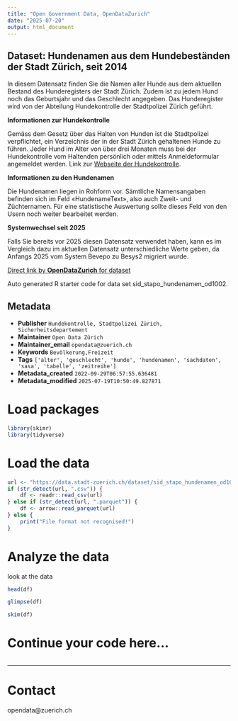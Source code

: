 ```yaml
---
title: "Open Government Data, OpenDataZurich"
date: "2025-07-20"
output: html_document
---
```


## Dataset: Hundenamen aus dem Hundebeständen der Stadt Zürich, seit 2014

In diesem Datensatz finden Sie die Namen aller Hunde aus dem aktuellen Bestand des Hunderegisters der Stadt Zürich. Zudem ist zu jedem Hund noch das Geburtsjahr und das Geschlecht angegeben. Das Hunderegister wird von der Abteilung Hundekontrolle der Stadtpolizei Zürich geführt.

**Informationen zur Hundekontrolle**

Gemäss dem Gesetz über das Halten von Hunden ist die Stadtpolizei verpflichtet, ein Verzeichnis der in der Stadt Zürich gehaltenen Hunde zu führen. Jeder Hund im Alter von über drei Monaten muss bei der Hundekontrolle vom Haltenden persönlich oder mittels Anmeldeformular angemeldet werden.
Link zur [Webseite der Hundekontrolle](https://www.stadt-zuerich.ch/de/stadtleben/veranstaltungen-und-bewilligungen/hundekontrolle.html).



[]()

**Informationen zu den Hundenamen**

Die Hundenamen liegen in Rohform vor. Sämtliche Namensangaben befinden sich im Feld «HundenameText», also auch Zweit- und Züchternamen. Für eine statistische Auswertung sollte dieses Feld von den Usern noch weiter bearbeitet werden.




[]()

**Systemwechsel seit 2025**

Falls Sie bereits vor 2025 diesen Datensatz verwendet haben, kann es im Vergleich dazu im aktuellen Datensatz unterschiedliche Werte geben, da Anfangs 2025 vom System Bevepo zu Besys2 migriert wurde.

[]()



[Direct link by **OpenDataZurich** for dataset](https://data.stadt-zuerich.ch/dataset/sid_stapo_hundenamen_od1002)

Auto generated R starter code for data set sid_stapo_hundenamen_od1002.

## Metadata

- **Publisher** `Hundekontrolle, Stadtpolizei Zürich, Sicherheitsdepartement`
- **Maintainer** `Open Data Zürich`
- **Maintainer_email** `opendata@zuerich.ch`
- **Keywords** `Bevölk­erung,Freizeit`
- **Tags** `['alter', 'geschlecht', 'hunde', 'hundenamen', 'sachdaten', 'sasa', 'tabelle', 'zeitreihe']`
- **Metadata_created** `2022-09-29T06:57:55.636481`
- **Metadata_modified** `2025-07-19T10:50:49.827871`


# Load packages

```r
library(skimr)
library(tidyverse)
```

# Load the data

```r
url <- "https://data.stadt-zuerich.ch/dataset/sid_stapo_hundenamen_od1002/download/KUL100OD1002.csv"
if (str_detect(url, ".csv")) {
    df <- readr::read_csv(url)
} else if (str_detect(url, ".parquet")) {
    df <- arrow::read_parquet(url)
} else {
    print("File format not recognised!")
}
```

# Analyze the data

look at the data
```r
head(df)
```

```r
glimpse(df)
```

```r
skim(df)
```

# Continue your code here...

```r

```

------------------------------------------------------------------------

# Contact

opendata@zuerich.ch
